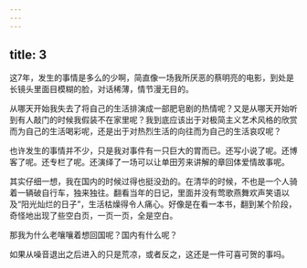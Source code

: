 ```yaml
---
---
---
```

title: 3
---




这7年，发生的事情是多么的少啊，简直像一场我所厌恶的蔡明亮的电影，到处是长镜头里面目模糊的脸，对话稀薄，情节漫无目的。

从哪天开始我失去了将自己的生活排演成一部肥皂剧的热情呢？又是从哪天开始听到有人敲门的时候我假装不在家里呢？我到底应该出于对极简主义艺术风格的欣赏而为自己的生活喝彩呢，还是出于对热烈生活的向往而为自己的生活哀叹呢？

也许发生的事情并不少，只是我对事件有一只巨大的胃而已。还写小说了呢。还博客了呢。还专栏了呢。还演绎了一场可以让单田芳来讲解的章回体爱情故事呢。

其实仔细一想，我在国内的时候过得也挺没劲的。在清华的时候，不也是一个人骑着一辆破自行车，独来独往。翻看当年的日记，里面并没有莺歌燕舞欢声笑语以及“阳光灿烂的日子”，生活枯燥得令人痛心。好像是在看一本书，翻到某个阶段，奇怪地出现了些空白页，一页一页，全是空白。

那我为什么老嚷嚷着想回国呢？国内有什么呢？

如果从噪音退出之后进入的只是荒凉，或者反之，这还是一件可喜可贺的事吗。